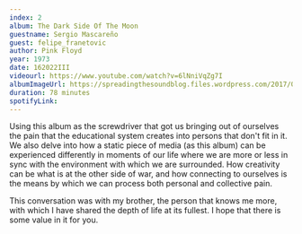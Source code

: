 ```yaml
---
index: 2
album: The Dark Side Of The Moon
guestname: Sergio Mascareño
guest: felipe_franetovic
author: Pink Floyd
year: 1973
date: 162022III
videourl: https://www.youtube.com/watch?v=6lNniVqZg7I
albumImageUrl: https://spreadingthesoundblog.files.wordpress.com/2017/07/the-sound-of-perseverance-cover.jpg
duration: 78 minutes
spotifyLink:
---
```


Using this album as the screwdriver that got us bringing out of ourselves the pain that the educational system creates into persons that don't fit in it. We also delve into how a static piece of media (as this album) can be experienced differently in moments of our life where we are more or less in sync with the environment with which we are surrounded. How creativity can be what is at the other side of war, and how connecting to ourselves is the means by which we can process both personal and collective pain.

This conversation was with my brother, the person that knows me more, with which I have shared the depth of life at its fullest. I hope that there is some value in it for you.
